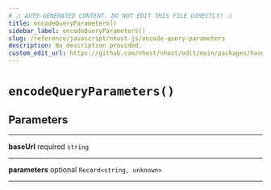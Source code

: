 ```yaml
---
# ⚠️ AUTO-GENERATED CONTENT. DO NOT EDIT THIS FILE DIRECTLY! ⚠️
title: encodeQueryParameters()
sidebar_label: encodeQueryParameters()
slug: /reference/javascript/nhost-js/encode-query-parameters
description: No description provided.
custom_edit_url: https://github.com/nhost/nhost/edit/main/packages/hasura-auth-js/src/utils/url.ts#L3
---
```


# `encodeQueryParameters()`

## Parameters

---

**<span className="parameter-name">baseUrl</span>** <span className="optional-status">required</span> <code>string</code>

---

**<span className="parameter-name">parameters</span>** <span className="optional-status">optional</span> <code>Record&lt;string, unknown&gt;</code>

---
